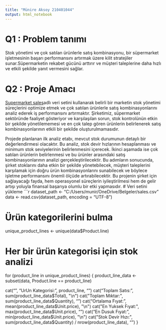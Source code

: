 ```yaml
---
title: "Münire Aksoy 210401044"
output: html_notebook
---
```

# Q1 : Problem tanımı

Stok yönetimi ve çok satılan ürünlerle satış kombinasyonu, bir süpermarket işletmesinin başarı performansını artırmak üzere kilit stratejiler sunar.Süpermarketin rekabet gücünü arttırır ve müşteri taleplerine daha hızlı ve etkili şekilde yanıt vermesini sağlar.


# Q2 : Proje Amacı

[Supermarket sales](https://www.kaggle.com/datasets/aungpyaeap/supermarket-sales?rvi=1)adlı veri setini kullanarak belirli bir marketin stok yönetimi süreçlerini optimize etmek ve çok satılan ürünlerle satış kombinasyonlarını analiz ederek iş performansını artırmaktır. Şirketimiz, süpermarket sektöründe faaliyet gösteriyor ve karşılaşılan sorun, stok kontrolünün etkin bir şekilde yönetilememesi ve en çok talep gören ürünlerin belirlenerek satış kombinasyonlarının etkili bir şekilde oluşturulmamasıdır.

Projede planlanan ilk analiz etabı, mevcut stok durumunun detaylı bir değerlendirmesi olacaktır. Bu analiz, stok devir hızlarının hesaplanması ve minimum stok seviyelerinin belirlenmesini içerecek. İkinci aşamada ise çok satılan ürünlerin belirlenmesi ve bu ürünler arasındaki satış kombinasyonlarının analizi gerçekleştirilecektir. Bu adımların sonucunda, şirket stoklarını daha etkin bir şekilde yönetebilecek, müşteri taleplerini karşılamak için doğru ürün kombinasyonlarını sunabilecek ve böylece işletme performansını önemli ölçüde artırabilecektir. Bu projenin şirket için sağlayacağı fayda, hem operasyonel süreçlerin iyileştirilmesi hem de gelir artışı yoluyla finansal başarıya olumlu bir etki yapmasıdır.
# Veri setini yükleme
```r
dataset_path <- "C:/Users/munir/OneDrive/Belgeler/sales.csv"
data <- read.csv(dataset_path, encoding = "UTF-8")

# Ürün kategorilerini bulma
unique_product_lines <- unique(data$Product.line)

# Her bir ürün kategorisi için stok analizi
for (product_line in unique_product_lines) {
  product_line_data <- subset(data, Product.line == product_line)
  
  cat("\n", "UrUn Kategorisi:", product_line, "\n")
  cat("Toplam Satıs:", sum(product_line_data$Total), "\n")
  cat("Toplam Mıktar:", sum(product_line_data$Quantity), "\n")
  cat("Ortalama Fıyat:", mean(product_line_data$Unit.price), "\n")
  cat("En Yuksek Fıyat:", max(product_line_data$Unit.price), "\n")
  cat("En Dusuk Fıyat:", min(product_line_data$Unit.price), "\n")
  cat("Stok Devir Hızı:", sum(product_line_data$Quantity) / nrow(product_line_data), "\n")
}